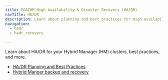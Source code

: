 ```yaml
---
title: PGAIHM High Availability & Disaster Recovery (HA/DR)
navTitle: HA/DR
description: Learn about planning and best practices for High availability and disaster recovery (HA/DR) with Hybrid Manager.
navigation:
  - hadr
  - hadr_recovery

---
```


Learn about HA/DR for your Hybrid Manager (HM) clusters, best practices, and more.

-   [HA/DR Planning and Best Practices](hadr.mdx)
-   [Hybrid Manger backup and recovery](hadr_recovery.mdx)

